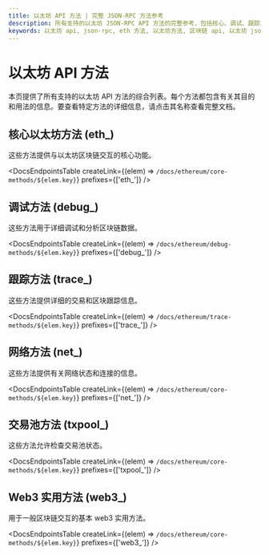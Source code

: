 ```yaml
---
title: 以太坊 API 方法 | 完整 JSON-RPC 方法参考
description: 所有支持的以太坊 JSON-RPC API 方法的完整参考，包括核心、调试、跟踪和 web3 端点。每个方法都包括文档链接、乘数成本和网络支持信息。
keywords: 以太坊 api, json-rpc, eth 方法, 以太坊方法, 区块链 api, 以太坊 json-rpc, 调试方法, 跟踪方法, web3 端点, 以太坊 rpc 方法
---
```


# 以太坊 API 方法

本页提供了所有支持的以太坊 API 方法的综合列表。每个方法都包含有关其目的和用法的信息。要查看特定方法的详细信息，请点击其名称查看完整文档。

## 核心以太坊方法 (eth\_)

这些方法提供与以太坊区块链交互的核心功能。

<DocsEndpointsTable createLink={(elem) => `/docs/ethereum/core-methods/${elem.key}`} prefixes={['eth_']} />

## 调试方法 (debug\_)

这些方法用于详细调试和分析区块链数据。

<DocsEndpointsTable createLink={(elem) => `/docs/ethereum/debug-methods/${elem.key}`} prefixes={['debug_']} />

## 跟踪方法 (trace\_)

这些方法提供详细的交易和区块跟踪信息。

<DocsEndpointsTable createLink={(elem) => `/docs/ethereum/trace-methods/${elem.key}`} prefixes={['trace_']} />

## 网络方法 (net\_)

这些方法提供有关网络状态和连接的信息。

<DocsEndpointsTable createLink={(elem) => `/docs/ethereum/core-methods/${elem.key}`} prefixes={['net_']} />

## 交易池方法 (txpool\_)

这些方法允许检查交易池状态。

<DocsEndpointsTable createLink={(elem) => `/docs/ethereum/core-methods/${elem.key}`} prefixes={['txpool_']} />

## Web3 实用方法 (web3\_)

用于一般区块链交互的基本 web3 实用方法。

<DocsEndpointsTable createLink={(elem) => `/docs/ethereum/core-methods/${elem.key}`} prefixes={['web3_']} />
